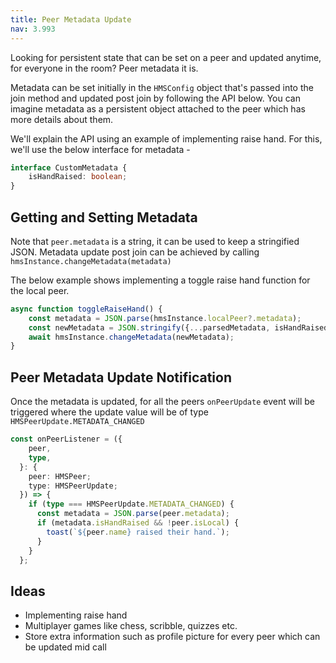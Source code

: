 ```yaml
---
title: Peer Metadata Update
nav: 3.993
---
```


Looking for persistent state that can be set on a peer and updated anytime, for everyone in the room? Peer metadata it is.


Metadata can be set initially in the `HMSConfig` object that's passed into the join method and updated post join by
following the API below. You can imagine metadata as a persistent object attached to the peer which has more details about
them.


We'll explain the API using an example of implementing raise hand. For this, we'll use the below interface for metadata -

```ts
interface CustomMetadata {
    isHandRaised: boolean;
}
```

## Getting and Setting Metadata

Note that `peer.metadata` is a string, it can be used to keep a stringified JSON. 
Metadata update post join can be achieved by calling `hmsInstance.changeMetadata(metadata)` 

The below example shows implementing a toggle raise hand function for the local peer.

```ts
async function toggleRaiseHand() {
    const metadata = JSON.parse(hmsInstance.localPeer?.metadata);
    const newMetadata = JSON.stringify({...parsedMetadata, isHandRaised: !metadata.isHandRaised});
    await hmsInstance.changeMetadata(newMetadata);
}
```


## Peer Metadata Update Notification

Once the metadata is updated, for all the peers `onPeerUpdate` event will be triggered where the update value will be of type `HMSPeerUpdate.METADATA_CHANGED`


```ts
const onPeerListener = ({
    peer,
    type,
  }: {
    peer: HMSPeer;
    type: HMSPeerUpdate;
  }) => {
    if (type === HMSPeerUpdate.METADATA_CHANGED) {
      const metadata = JSON.parse(peer.metadata);
      if (metadata.isHandRaised && !peer.isLocal) {
        toast(`${peer.name} raised their hand.`);
      }  
    }
  };
```


## Ideas

-   Implementing raise hand
-   Multiplayer games like chess, scribble, quizzes etc.
-   Store extra information such as profile picture for every peer which can be updated mid call

